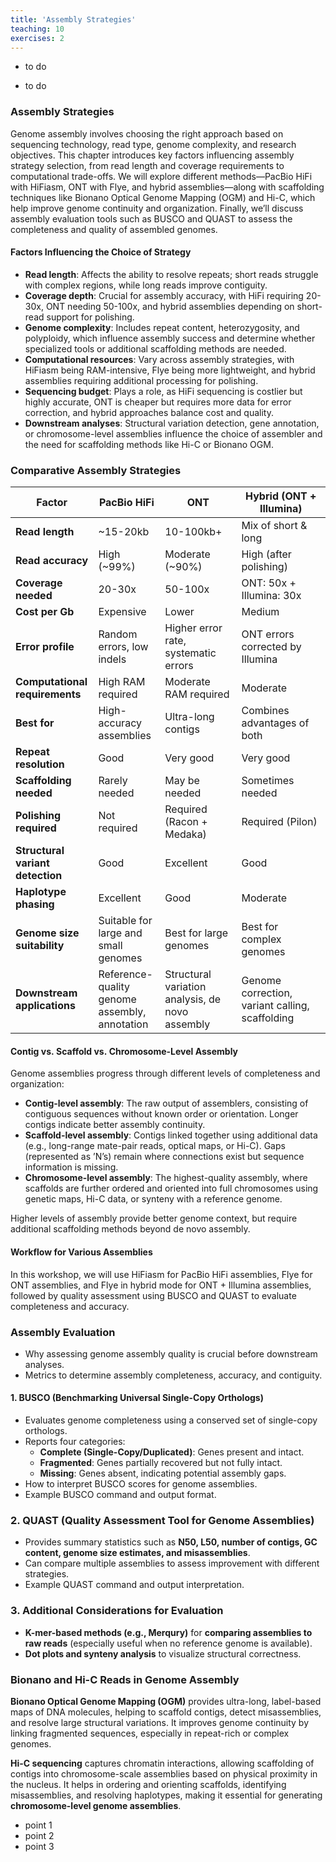 ```yaml
---
title: 'Assembly Strategies'
teaching: 10
exercises: 2
---
```


:::::::::::::::::::::::::::::::::::::: questions 

- to do


::::::::::::::::::::::::::::::::::::::::::::::::

::::::::::::::::::::::::::::::::::::: objectives

- to do

::::::::::::::::::::::::::::::::::::::::::::::::


### Assembly Strategies

Genome assembly involves choosing the right approach based on sequencing technology, read type, genome complexity, and research objectives. This chapter introduces key factors influencing assembly strategy selection, from read length and coverage requirements to computational trade-offs. We will explore different methods—PacBio HiFi with HiFiasm, ONT with Flye, and hybrid assemblies—along with scaffolding techniques like Bionano Optical Genome Mapping (OGM) and Hi-C, which help improve genome continuity and organization. Finally, we’ll discuss assembly evaluation tools such as BUSCO and QUAST to assess the completeness and quality of assembled genomes.

#### Factors Influencing the Choice of Strategy

- **Read length**: Affects the ability to resolve repeats; short reads struggle with complex regions, while long reads improve contiguity.  
- **Coverage depth**: Crucial for assembly accuracy, with HiFi requiring 20-30x, ONT needing 50-100x, and hybrid assemblies depending on short-read support for polishing.  
- **Genome complexity**: Includes repeat content, heterozygosity, and polyploidy, which influence assembly success and determine whether specialized tools or additional scaffolding methods are needed.  
- **Computational resources**: Vary across assembly strategies, with HiFiasm being RAM-intensive, Flye being more lightweight, and hybrid assemblies requiring additional processing for polishing.  
- **Sequencing budget**: Plays a role, as HiFi sequencing is costlier but highly accurate, ONT is cheaper but requires more data for error correction, and hybrid approaches balance cost and quality.  
- **Downstream analyses**: Structural variation detection, gene annotation, or chromosome-level assemblies influence the choice of assembler and the need for scaffolding methods like Hi-C or Bionano OGM.

### Comparative Assembly Strategies

| Factor                      | PacBio HiFi             | ONT                        | Hybrid (ONT + Illumina)         |
|-----------------------------|-------------------------|----------------------------|---------------------------------|
| **Read length**             | ~15-20kb                | 10-100kb+                   | Mix of short & long            |
| **Read accuracy**           | High (~99%)             | Moderate (~90%)            | High (after polishing)         |
| **Coverage needed**         | 20-30x                  | 50-100x                     | ONT: 50x + Illumina: 30x       |
| **Cost per Gb**             | Expensive               | Lower                       | Medium                         |
| **Error profile**           | Random errors, low indels | Higher error rate, systematic errors | ONT errors corrected by Illumina |
| **Computational requirements** | High RAM required  | Moderate RAM required       | Moderate                       |
| **Best for**                | High-accuracy assemblies | Ultra-long contigs         | Combines advantages of both    |
| **Repeat resolution**       | Good                     | Very good                  | Very good                      |
| **Scaffolding needed**      | Rarely needed           | May be needed               | Sometimes needed               |
| **Polishing required**      | Not required            | Required (Racon + Medaka)   | Required (Pilon)               |
| **Structural variant detection** | Good             | Excellent                   | Good                           |
| **Haplotype phasing**       | Excellent               | Good                        | Moderate                       |
| **Genome size suitability** | Suitable for large and small genomes | Best for large genomes | Best for complex genomes     |
| **Downstream applications** | Reference-quality genome assembly, annotation | Structural variation analysis, de novo assembly | Genome correction, variant calling, scaffolding |

#### **Contig vs. Scaffold vs. Chromosome-Level Assembly**  

Genome assemblies progress through different levels of completeness and organization:  

- **Contig-level assembly**: The raw output of assemblers, consisting of contiguous sequences without known order or orientation. Longer contigs indicate better assembly continuity.  
- **Scaffold-level assembly**: Contigs linked together using additional data (e.g., long-range mate-pair reads, optical maps, or Hi-C). Gaps (represented as ‘N’s) remain where connections exist but sequence information is missing.  
- **Chromosome-level assembly**: The highest-quality assembly, where scaffolds are further ordered and oriented into full chromosomes using genetic maps, Hi-C data, or synteny with a reference genome.  

Higher levels of assembly provide better genome context, but require additional scaffolding methods beyond de novo assembly.

#### Workflow for Various Assemblies

In this workshop, we will use HiFiasm for PacBio HiFi assemblies, Flye for ONT assemblies, and Flye in hybrid mode for ONT + Illumina assemblies, followed by quality assessment using BUSCO and QUAST to evaluate completeness and accuracy.

### Assembly Evaluation 

- Why assessing genome assembly quality is crucial before downstream analyses.  
- Metrics to determine assembly completeness, accuracy, and contiguity.  

#### **1. BUSCO (Benchmarking Universal Single-Copy Orthologs)**  

- Evaluates genome completeness using a conserved set of single-copy orthologs.  
- Reports four categories:
  - **Complete (Single-Copy/Duplicated)**: Genes present and intact.  
  - **Fragmented**: Genes partially recovered but not fully intact.  
  - **Missing**: Genes absent, indicating potential assembly gaps.  
- How to interpret BUSCO scores for genome assemblies.  
- Example BUSCO command and output format.  

### **2. QUAST (Quality Assessment Tool for Genome Assemblies)**  

- Provides summary statistics such as **N50, L50, number of contigs, GC content, genome size estimates, and misassemblies**.  
- Can compare multiple assemblies to assess improvement with different strategies.  
- Example QUAST command and output interpretation.  

### **3. Additional Considerations for Evaluation**  

- **K-mer-based methods (e.g., Merqury)** for **comparing assemblies to raw reads** (especially useful when no reference genome is available).  
- **Dot plots and synteny analysis** to visualize structural correctness.  

### **Bionano and Hi-C Reads in Genome Assembly**  

**Bionano Optical Genome Mapping (OGM)** provides ultra-long, label-based maps of DNA molecules, helping to scaffold contigs, detect misassemblies, and resolve large structural variations. It improves genome continuity by linking fragmented sequences, especially in repeat-rich or complex genomes.  

**Hi-C sequencing** captures chromatin interactions, allowing scaffolding of contigs into chromosome-scale assemblies based on physical proximity in the nucleus. It helps in ordering and orienting scaffolds, identifying misassemblies, and resolving haplotypes, making it essential for generating **chromosome-level genome assemblies**.


::::::::::::::::::::::::::::::::::::: keypoints 


- point 1
- point 2
- point 3

::::::::::::::::::::::::::::::::::::::::::::::::

